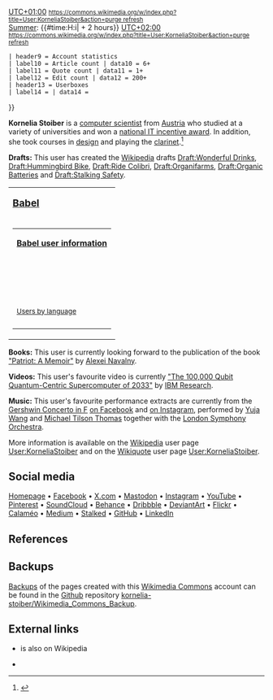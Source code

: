 {{Infobox person
| birth_name         = [https://beacons.ai/kornelia.stoiber Kornelia Stoiber]
| image              = File:Dew on grass Luc Viatour.jpg
| image_size         = 
| image_upright      = 
| alt                = From the description: Macro shot of dew on grass. (https://commons.m.wikimedia.org/wiki/File:Dew_on_grass_Luc_Viatour.jpg)
| caption            = This user believes in [https://en.wikipedia.org/wiki/Organic_products organic products] and [https://en.wikipedia.org/wiki/Green_technology green technology]. (Image: "[https://commons.wikimedia.org/wiki/File:Dew_on_grass_Luc_Viatour.jpg dew on grass]" by [https://commons.wikimedia.org/wiki/User:Lviatour Luc Viatour])
| occupation         = [https://en.wikipedia.org/wiki/Computer_scientist Computer Scientist]
| nationality        = [https://en.m.wikipedia.org/wiki/Austrian Austrian]
| education          =
*[https://en.wikipedia.org/wiki/University_College_London University College London]
*[https://en.wikipedia.org/wiki/University_of_Hertfordshire University of Hertfordshire]
*[https://en.wikipedia.org/wiki/Aalborg_University Aalborg University]
*[https://de.wikipedia.org/wiki/FH_Ober%C3%B6sterreich University of Applied Sciences Upper Austria]
| awards             = [https://ocg.at/fp-fh National IT Incentive Award Winner]
| website            =
*[https://beacons.ai/kornelia.stoiber Homepage]
*[https://facebook.com/kornelia.stoiber Facebook]
*[https://x.com/KorneliaStoiber X.com]
}}

{{Infobox
 | header1 = '''<big>KorneliaStoiber</big>'''<br><span style="font-weight: normal">— [https://en.wikipedia.org/wiki/Wikipedian Wikipedian] <u style="border-bottom: 1px dotted #000; text-decoration: none;">♀</u> —</span>
 | label2 = | data2 = [[File:IBM Q system (Fraunhofer 2).jpg|frameless|alt=From the description: "IBM Quantum System One in Ehningen, Germany." (https://commons.m.wikimedia.org/wiki/File:IBM_Q_system_(Fraunhofer_2).jpg)]]<br>This user is a [https://en.wikipedia.org/wiki/Computer_scientist computer scientist]. (Image: "[https://commons.wikimedia.org/wiki/File:IBM_Q_system_(Fraunhofer_2).jpg IBM Quantum System One in Ehningen, Germany.]" by [https://en.wikipedia.org/wiki/IBM_Research IBM Research])
 | label3 = Pronouns | data3 = [https://en.wikipedia.org/wiki/She/her she/her]
 | label4 = Country | data4 = {{flag|Austria}}
 | label5 = Current&nbsp;location | data5 = [https://en.wikipedia.org/wiki/Vienna Vienna]
 | label6 = Languages | data6 = [https://en.wikipedia.org/wiki/English English], [https://en.wikipedia.org/wiki/German German], [https://en.wikipedia.org/wiki/Spanish Spanish]
 | label7 = Time zone | data7 = [https://en.wikipedia.org/wiki/UTC%2B01:00 CET (UTC+01:00)],<br>[https://en.wikipedia.org/wiki/UTC%2B02:00 CEST (UTC+02:00)]
 | label8 = 
Current&nbsp;time | data8 = [https://en.wikipedia.org/wiki/Winter Winter]: {{#time:H:i|{{CURRENTTIME}} + 1 hours}} [https://en.wikipedia.org/wiki/UTC%2B01:00 UTC+01:00] <small>[[https://commons.wikimedia.org/w/index.php?title=User:KorneliaStoiber&action=purge refresh]]</small> <br>[https://en.wikipedia.org/wiki/Summer Summer]: {{#time:H:i|{{CURRENTTIME}} + 2 hours}} [https://en.wikipedia.org/wiki/UTC%2B02:00 UTC+02:00] <small>[[https://commons.wikimedia.org/w/index.php?title=User:KorneliaStoiber&action=purge refresh]]</small>
 | header9 = Account statistics
 | label10 = Article count | data10 = 6+
 | label11 = Quote count | data11 = 1+
 | label12 = Edit count | data12 = 200+
 | header13 = Userboxes
 | label14 = | data14 = {{User Wikipedian for|year=2024|month=10|day=05}}
{{Userbox |border-c=#999999 |border-s=1 |id-c=#DDDDDD |id-s=14 |id-fc=#000 |info-c=#EEEEEE |info-s=8 |info-fc=#000 |id=200 |info=This user has made over '''200''' edits.}}
{{Collapse top|Further Information}}
{{User Austria}}
{{Collapse bottom}}
}}

'''Kornelia Stoiber''' is a [https://en.wikipedia.org/wiki/Computer_scientist computer scientist] from [https://en.wikipedia.org/wiki/Austria Austria] who studied at a variety of universities and won a [https://ocg.at/fp-fh national IT incentive award]. In addition, she took courses in [https://en.wikipedia.org/wiki/design design] and playing the [https://en.wikipedia.org/wiki/clarinet clarinet].<ref>{{Cite web
|title=Kornelia Stoiber on Beacons
|url=https://beacons.ai/kornelia.stoiber
|access-date=2024-10-05
|website=Beacons
|language=en
|url-status=live}}</ref>

'''Drafts:''' This user has created the [https://en.wikipedia.org/wiki/Wikipedia Wikipedia] drafts 
[https://en.wikipedia.org/wiki/Draft:Wonderful_Drinks Draft:Wonderful Drinks], [https://en.wikipedia.org/wiki/Draft:Hummingbird_Bike Draft:Hummingbird Bike], [https://en.wikipedia.org/wiki/Draft:Ride_Colibri Draft:Ride Colibri], [https://en.wikipedia.org/wiki/Draft:Organifarms Draft:Organifarms],
[https://en.wikipedia.org/wiki/Draft:Organic_Batteries Draft:Organic Batteries] and 
[https://en.wikipedia.org/wiki/Draft:Stalking_Safety Draft:Stalking Safety].

<!--{|style="margin-bottom: 0.5em; padding:0.3em; border: #99B3FF solid 1px; background: #F9F9F9; text-align: center"
|-
| '''<big>[[Special:MyLanguage/User language|Babel]]</big>'''
|-
| {{#babel:de|en-5|es-1}}
|}
-->
{|style="margin-bottom: 0.5em; padding:0.3em; border: #99B3FF solid 1px; background: #F9F9F9; text-align: center"
|-
| '''<big>[https://en.wikipedia.org/wiki/User_language Babel]</big>'''
|-
|

{|style="margin-bottom: 0.5em; border: #99B3FF solid 1px; background: #FFF; text-align: center"
|-
| '''[[Commons:Babel|Babel user information]]'''
|-
| {{Userbox |border-c=#93F4AD |border-s=1 |id-c=#93F4AD |id-s=12 |id-fc=#000 |info-c=#CFFADE |info-s=8 |info-fc=#000 |id=de-N |info=Diese Benutzerin spricht [https://commons.wikimedia.org/wiki/Category:User_de Deutsch] als [https://commons.wikimedia.org/wiki/Category:User_de-N Muttersprache].}}<br>{{Userbox |border-c=#91DDE5 |border-s=1 |id-c=#91DDE5 |id-s=12 |id-fc=#000 |info-c=#D8F6FE |info-s=8 |info-fc=#000 |id=en-5 | info=This user has [https://commons.wikimedia.org/wiki/Category:User_en-5 professional] knowledge of [https://commons.wikimedia.org/wiki/Category:User_en English].}}<br>{{Userbox |border-c=#DAC2DD |border-s=1 |id-c=#DAC2DD |id-s=12 |id-fc=#000 |info-c=#EEE0F1 |info-s=8 |info-fc=#000 |id=es-1 |info=Esta usuaria tiene un conocimiento [https://commons.wikimedia.org/wiki/Category:User_es-1 básico] del [https://commons.wikimedia.org/wiki/Category:User_es español].}}
|-
| <small>[https://commons.wikimedia.org/wiki/Category:Users_by_language Users by language]</small>
|-
|}

|}

'''Books:''' This user is currently looking forward to the publication of the book [https://en.wikipedia.org/wiki/Patriot_(book) "Patriot: A Memoir"] by [https://en.wikipedia.org/wiki/Alexei_Navalny Alexei Navalny].

'''Videos:''' This user's favourite video is currently [https://youtube.com/watch?v=7aa_ik_UYTw "The 100,000 Qubit Quantum-Centric Supercomputer of 2033"] by [https://en.wikipedia.org/wiki/IBM_Research IBM Research].

'''Music:''' This user's favourite performance extracts are currently from the [https://en.wikipedia.org/wiki/Concerto_in_F_(Gershwin) Gershwin Concerto in F] [https://facebook.com/share/v/kHrnenbcALnmJwmb on Facebook] and [https://instagram.com/p/CXwNSXosiF_ on Instagram], performed by [https://en.wikipedia.org/wiki/Yuja_Wang Yuja Wang] and [https://en.wikipedia.org/wiki/Michael_Tilson_Thomas Michael Tilson Thomas] together with the [https://en.wikipedia.org/wiki/London_Symphony_Orchestra London Symphony Orchestra].

More information is available on the [https://en.wikipedia.org/wiki/Wikipedia Wikipedia] user page [https://en.wikipedia.org/wiki/User:KorneliaStoiber User:KorneliaStoiber] and on the [https://en.wikipedia.org/wiki/Wikiquote Wikiquote] user page [https://en.wikiquote.org/wiki/User:KorneliaStoiber User:KorneliaStoiber].

{{clear}}
{{Userpage}}

== Social media ==
[https://www.beacons.ai/kornelia.stoiber Homepage]
•
[https://www.facebook.com/kornelia.stoiber Facebook]
•
[https://www.x.com/KorneliaStoiber X.com]
•
[https://www.mastodon.social/@kornelia_stoiber Mastodon]
•
[https://www.instagram.com/kornelia.stoiber Instagram]
•
[https://www.youtube.com/@kornelia.stoiber YouTube]
•
[https://www.pinterest.com/kornelia_stoiber Pinterest]
•
[https://www.soundcloud.com/kornelia_stoiber SoundCloud]
•
[https://www.behance.net/kornelia_stoiber Behance]
•
[https://dribbble.com/kornelia_stoiber Dribbble] 
•
[https://www.deviantart.com/KorneliaStoiber DeviantArt]
•
[https://www.flickr.com/photos/kornelia_stoiber Flickr]
•
[https://www.calameo.com/read/007135556b63298c9c71c Calaméo]
•
[https://www.medium.com/@kornelia.stoiber Medium]
•
[https://medium.com/@kornelia.stoiber.stalked Stalked]
•
[https://www.github.com/kornelia-stoiber GitHub]
•
[https://www.linkedin.com/in/kornelia-stoiber LinkedIn]

== References ==
{{Reflist}}

== Backups ==
[https://en.wikipedia.org/wiki/Backups Backups] of the pages created with this [https://en.wikipedia.org/wiki/Wikimedia_Commons Wikimedia Commons] account can be found in the [https://en.wikipedia.org/wiki/Github Github] repository [https://github.com/kornelia-stoiber/Wikimedia_Commons_Backup kornelia-stoiber/Wikimedia_Commons_Backup].

== External links ==
*{{Wikipedia-inline|User:KorneliaStoiber}} is also on Wikipedia
*{{Wikiquote-inline|User:KorneliaStoiber}}
